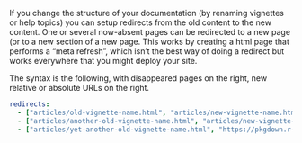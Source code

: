 If you change the structure of your documentation (by renaming vignettes or help topics) you can setup redirects from the old content to the new content.
One or several now-absent pages can be redirected to a new page (or to a new section of a new page.
This works by creating a html page that performs a "meta refresh", which isn't the best way of doing a redirect but works everywhere that you might deploy your site.

The syntax is the following, with disappeared pages on the right, new relative or absolute URLs on the right.

```yaml
redirects:
  - ["articles/old-vignette-name.html", "articles/new-vignette-name.html"]
  - ["articles/another-old-vignette-name.html", "articles/new-vignette-name.html"]
  - ["articles/yet-another-old-vignette-name.html", "https://pkgdown.r-lib.org/dev"]
```

